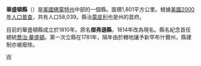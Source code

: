 {{Otheruses|華盛頓縣|subject=美國佛蒙特州的一個縣|other=同名的縣}}
<!--[[File:Map_of_Vermont_highlighting_Washington_County.svg|175px]]-->
{{Infobox U.S. County |
 county  = 華盛頓縣|
 state = 佛蒙特州 |
 en county  = Washington County|
 en state = Vermont |
 seal =  |
 map = Map of Vermont highlighting Washington County.svg |
 map size = 100|
 founded = [[1777-01-15|1777-01-15]], From New York's Gloucester County|
 seat = [[Montpelier,_Vermont|Montpelier]] | 
 area = 1,801 [[km²|km²]] (695 [[square_mile|mi²]]) |
 area water = 16 km² (6 mi²) |
 area percentage = 0.90% |
 census yr = 2000|
 pop = 58,039 |
 density = 33|
 web =  |
|}}
'''華盛頓縣'''（{{lang-en|Washington County}}）是[[美國|美國]][[佛蒙特州|佛蒙特州]]中部的一個縣。面積1,801平方公里。根據[[美國2000年人口普查|美國2000年人口普查]]，共有人口58,039。縣治[[蒙皮利_(佛蒙特州)|蒙皮利]]也是州的首府。

目前的華盛頓縣成立於1810年。原名'''傑弗遜縣'''，1814年改為現名。縣名紀念首任總統[[喬治·華盛頓|喬治·華盛頓]]。第一次立縣在1781年，隔年由於轄地讓予新罕布什爾州，縣建制亦被廢除。
{{Vermont-stub}}

[[Category:佛蒙特州行政區劃|W]]